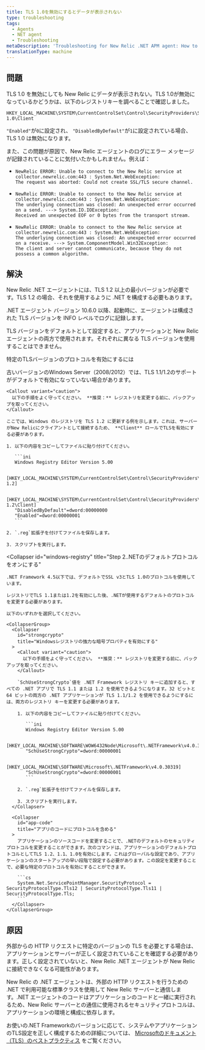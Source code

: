 ```yaml
---
title: TLS 1.0を無効にするとデータが表示されない
type: troubleshooting
tags:
  - Agents
  - NET agent
  - Troubleshooting
metaDescription: 'Troubleshooting for New Relic .NET APM agent: How to configure your TLS protocol preferences for your .NET application and environment.'
translationType: machine
---
```


## 問題

TLS 1.0 を無効にしても New Relic にデータが表示されない。TLS 1.0が無効になっているかどうかは、以下のレジストリキーを調べることで確認しました。

```
HKEY_LOCAL_MACHINE\SYSTEM\CurrentControlSet\Control\SecurityProviders\SCHANNEL\Protocols\TLS 1.0\Client
```

`"Enabled"`が`0`に設定され、 `"DisabledByDefault"`が`1`に設定されている場合、TLS 1.0 は無効になります。

また、この問題が原因で、New Relic エージェントのログにエラー メッセージが記録されていることに気付いたかもしれません。例えば：

* ```
  NewRelic ERROR: Unable to connect to the New Relic service at collector.newrelic.com:443 : System.Net.WebException: 
  The request was aborted: Could not create SSL/TLS secure channel.
  ```
* ```
  NewRelic ERROR: Unable to connect to the New Relic service at collector.newrelic.com:443 : System.Net.WebException: 
  The underlying connection was closed: An unexpected error occurred on a send. ---> System.IO.IOException: 
  Received an unexpected EOF or 0 bytes from the transport stream.
  ```
* ```
  NewRelic ERROR: Unable to connect to the New Relic service at collector.newrelic.com:443 : System.Net.WebException: 
  The underlying connection was closed: An unexpected error occurred on a receive. ---> System.ComponentModel.Win32Exception: 
  The client and server cannot communicate, because they do not possess a common algorithm.
  ```

## 解決

New Relic .NET エージェントには、TLS 1.2 以上の最小バージョンが必要です。TLS 1.2 の場合、それを使用するように .NET を構成する必要もあります。

.NET エージェント バージョン 10.6.0 以降、起動時に、エージェントは構成された TLS バージョンを INFO レベルでログに記録します。

<Callout variant="important">
  TLS バージョンをデフォルトとして設定すると、アプリケーションと New Relic エージェントの両方で使用されます。それぞれに異なる TLS バージョンを使用することはできません。
</Callout>

特定のTLSバージョンのプロトコルを有効にするには

<CollapserGroup>
  <Collapser
    id="windows-registry"
    title="Step 1.WindowsレジストリでTLSプロトコルを有効にします。"
  >
    古いバージョンのWindows Server（2008/2012）では、TLS 1.1/1.2のサポートがデフォルトで有効になっていない場合があります。

    <Callout variant="caution">
      以下の手順をよく守ってください。 **推奨：** レジストリを変更する前に、バックアップを取ってください。
    </Callout>

    ここでは、Windows のレジストリを TLS 1.2 に更新する例を示します。これは、サーバーがNew Relicにクライアントとして接続するため、 **Client** ロールでTLSを有効にする必要があります。

    1. 以下の内容をコピーしてファイルに貼り付けてください。

       ```ini
       Windows Registry Editor Version 5.00

       [HKEY_LOCAL_MACHINE\SYSTEM\CurrentControlSet\Control\SecurityProviders\SCHANNEL\Protocols\TLS 1.2]

       [HKEY_LOCAL_MACHINE\SYSTEM\CurrentControlSet\Control\SecurityProviders\SCHANNEL\Protocols\TLS 1.2\Client]
       "DisabledByDefault"=dword:00000000
       "Enabled"=dword:00000001
       ```

    2. `.reg`拡張子を付けてファイルを保存します。

    3. スクリプトを実行します。
  </Collapser>

  <Collapser
    id="windows-registry"
    title="Step 2..NETのデフォルトプロトコルをオンにする"
  >
    .NET Framework 4.5以下では、デフォルトでSSL v3とTLS 1.0のプロトコルを使用しています。

    レジストリでTLS 1.1または1.2を有効にした後、.NETが使用するデフォルトのプロトコルを変更する必要があります。

    以下のいずれかを選択してください。

    <CollapserGroup>
      <Collapser
        id="strongcrypto"
        title="Windowsレジストリの強力な暗号プロパティを有効にする"
      >
        <Callout variant="caution">
          以下の手順をよく守ってください。 **推奨：** レジストリを変更する前に、バックアップを取ってください。
        </Callout>

        `SchUseStrongCrypto`値を .NET Framework レジストリ キーに追加すると、すべての .NET アプリで TLS 1.1 または 1.2 を使用できるようになります。32 ビットと 64 ビットの両方の .NET アプリケーションが TLS 1.1/1.2 を使用できるようにするには、両方のレジストリ キーを変更する必要があります。

        1. 以下の内容をコピーしてファイルに貼り付けてください。

           ```ini
           Windows Registry Editor Version 5.00

           [HKEY_LOCAL_MACHINE\SOFTWARE\WOW6432Node\Microsoft\.NETFramework\v4.0.30319] 
           "SchUseStrongCrypto"=dword:00000001

           [HKEY_LOCAL_MACHINE\SOFTWARE\Microsoft\.NETFramework\v4.0.30319]
           "SchUseStrongCrypto"=dword:00000001
           ```

        2. `.reg`拡張子を付けてファイルを保存します。

        3. スクリプトを実行します。
      </Collapser>

      <Collapser
        id="app-code"
        title="アプリのコードにプロトコルを含める"
      >
        アプリケーションのソースコードを変更することで、.NETのデフォルトのセキュリティプロトコルを変更することができます。次のコマンドは、アプリケーションのデフォルトプロトコルとしてTLS 1.2、1.1、1.0を有効にします。これはグローバルな設定であり、アプリケーションのスタートアップの早い段階で設定する必要があります。この設定を変更することで、必要な特定のプロトコルを有効にすることができます。

        ```cs
        System.Net.ServicePointManager.SecurityProtocol = SecurityProtocolType.Tls12 | SecurityProtocolType.Tls11 | SecurityProtocolType.Tls;
        ```
      </Collapser>
    </CollapserGroup>
  </Collapser>
</CollapserGroup>

## 原因

外部からの HTTP リクエストに特定のバージョンの TLS を必要とする場合は、アプリケーションとサーバーが正しく設定されていることを確認する必要があります。正しく設定されていないと、New Relic .NET エージェントが New Relic に接続できなくなる可能性があります。

New Relic の .NET エージェントは、外部の HTTP リクエストを行うための .NET で利用可能な標準クラスを使用して New Relic サーバーと通信します。.NET エージェントのコードはアプリケーションのコードと一緒に実行されるため、New Relic サーバーとの通信に使用されるセキュリティプロトコルは、アプリケーションの環境と構成に依存します。

お使いの.NET Frameworkのバージョンに応じて、システムやアプリケーションのTLS設定を正しく構成するための詳細については、 [Microsoftのドキュメント（TLS）のベストプラクティス](https://docs.microsoft.com/en-us/dotnet/framework/network-programming/tls) をご覧ください。